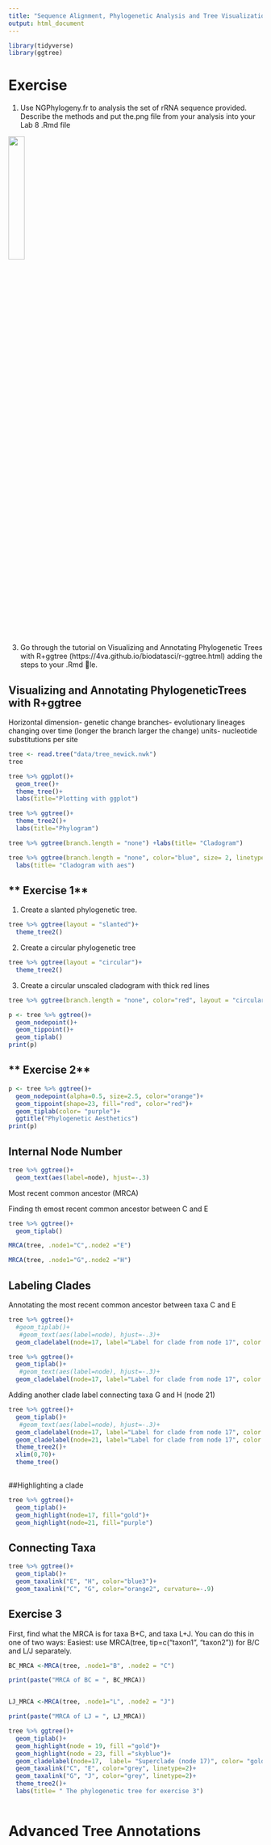 ```yaml
---
title: "Sequence Alignment, Phylogenetic Analysis and Tree Visualization"
output: html_document
---
```



```r
library(tidyverse)
library(ggtree)
```

# Exercise

1. Use NGPhylogeny.fr to analysis the set of rRNA sequence provided. Describe the methods and put the.png file from your analysis into your Lab 8 .Rmd file


![](Images/tree_00_Lab8.png){width=25%}
```r

```

3. Go through the tutorial on
Visualizing and Annotating Phylogenetic Trees with R+ggtree
(https://4va.github.io/biodatasci/r-ggtree.html)
adding the steps to your .Rmd 􀃝le.

## Visualizing and Annotating PhylogeneticTrees with R+ggtree

Horizontal dimension- genetic change
branches- evolutionary lineages changing over time (longer the branch larger the change)
units- nucleotide substitutions per site

```r
tree <- read.tree("data/tree_newick.nwk")
tree

tree %>% ggplot()+
  geom_tree()+
  theme_tree()+
  labs(title="Plotting with ggplot")

tree %>% ggtree()+
  theme_tree2()+
  labs(title="Phylogram")

tree %>% ggtree(branch.length = "none") +labs(title= "Cladogram")

tree %>% ggtree(branch.length = "none", color="blue", size= 2, linetype=3) +
  labs(title= "Cladogram with aes")

```

## ** Exercise 1**

1. Create a slanted phylogenetic tree.
```r

tree %>% ggtree(layout = "slanted")+
  theme_tree2()
```
2. Create a circular phylogenetic tree
```r
tree %>% ggtree(layout = "circular")+
  theme_tree2()
```

3. Create a circular unscaled cladogram with thick red lines

```r
tree %>% ggtree(branch.length = "none", color="red", layout = "circular", linetype=1, size=1)
```

```r
p <- tree %>% ggtree()+
  geom_nodepoint()+
  geom_tippoint()+
  geom_tiplab()
print(p)
```
## ** Exercise 2**


```r
p <- tree %>% ggtree()+
  geom_nodepoint(alpha=0.5, size=2.5, color="orange")+
  geom_tippoint(shape=23, fill="red", color="red")+
  geom_tiplab(color= "purple")+
  ggtitle("Phylogenetic Aesthetics")
print(p)
```
## Internal Node Number

```r
tree %>% ggtree()+
  geom_text(aes(label=node), hjust=-.3)
```
Most recent common ancestor (MRCA)

Finding th emost recent common ancestor between C and E
```r
tree %>% ggtree()+
  geom_tiplab()

MRCA(tree, .node1="C",.node2 ="E")

MRCA(tree, .node1="G",.node2 ="H")


```
## Labeling Clades

Annotating the most recent common ancestor between taxa C and E
```r
tree %>% ggtree()+
  #geom_tiplab()+
   #geom_text(aes(label=node), hjust=-.3)+
  geom_cladelabel(node=17, label="Label for clade from node 17", color = "red")
```

```r
tree %>% ggtree()+
  geom_tiplab()+
   #geom_text(aes(label=node), hjust=-.3)+
  geom_cladelabel(node=17, label="Label for clade from node 17", color = "red", offset=1)
```

Adding another clade label connecting taxa G and H (node 21)

```r
tree %>% ggtree()+
  geom_tiplab()+
   #geom_text(aes(label=node), hjust=-.3)+
  geom_cladelabel(node=17, label="Label for clade from node 17", color = "red", offset=1, align=TRUE)+
  geom_cladelabel(node=21, label="Label for clade from node 17", color = "red", offset=1, align=TRUE)+
  theme_tree2()+
  xlim(0,70)+
  theme_tree()
  
```
##Highlighting a clade

```r
tree %>% ggtree()+
  geom_tiplab()+
  geom_highlight(node=17, fill="gold")+
  geom_highlight(node=21, fill="purple")
```

## Connecting Taxa

```r
tree %>% ggtree()+
  geom_tiplab()+
  geom_taxalink("E", "H", color="blue3")+
  geom_taxalink("C", "G", color="orange2", curvature=-.9)
```

## **Exercise 3**

First, find what the MRCA is for taxa B+C, and taxa L+J. You can do this in one of two ways:
Easiest: use MRCA(tree, tip=c("taxon1", "taxon2")) for B/C and L/J separately.

```r
BC_MRCA <-MRCA(tree, .node1="B", .node2 = "C")

print(paste("MRCA of BC = ", BC_MRCA))


LJ_MRCA <-MRCA(tree, .node1="L", .node2 = "J")

print(paste("MRCA of LJ = ", LJ_MRCA))

```



```r
tree %>% ggtree()+
  geom_tiplab()+
  geom_highlight(node = 19, fill ="gold")+
  geom_highlight(node = 23, fill ="skyblue")+
  geom_cladelabel(node=17,  label= "Superclade (node 17)", color= "gold", offset=0.8)+
  geom_taxalink("C", "E", color="grey", linetype=2)+
  geom_taxalink("G", "J", color="grey", linetype=2)+
  theme_tree2()+
  labs(title= " The phylogenetic tree for exercise 3")
  

```

# Advanced Tree Annotations
